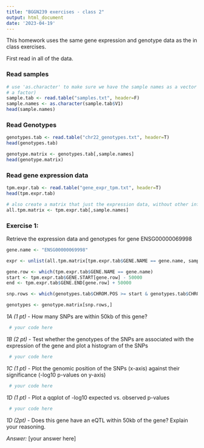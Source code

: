 ```yaml
---
title: "BGGN239 exercises - class 2"
output: html_document
date: '2023-04-19'
---
```


This homework uses the same gene expression and genotype data as the in class exercises.

First read in all of the data.

### Read samples 

```r
# use 'as.character' to make sure we have the sample names as a vector of character strings (rather than
# a factor)
sample.tab <- read.table("samples.txt", header=F)
sample.names <- as.character(sample.tab$V1)
head(sample.names)
```

### Read Genotypes

```r
genotypes.tab <- read.table("chr22_genotypes.txt", header=T)
head(genotypes.tab)

genotype.matrix <- genotypes.tab[,sample.names]
head(genotype.matrix)

```


### Read gene expression data

```r
tpm.expr.tab <- read.table("gene_expr_tpm.txt", header=T)
head(tpm.expr.tab)

# also create a matrix that just the expression data, without other information:
all.tpm.matrix <- tpm.expr.tab[,sample.names]
```


###  Exercise 1: 

Retrieve the expression data and genotypes for gene ENSG00000069998 


```r
gene.name <- "ENSG00000069998"

expr <- unlist(all.tpm.matrix[tpm.expr.tab$GENE.NAME == gene.name, sample.names])

gene.row <- which(tpm.expr.tab$GENE.NAME == gene.name)
start <- tpm.expr.tab$GENE.START[gene.row] - 50000
end <- tpm.expr.tab$GENE.END[gene.row] + 50000

snp.rows <- which(genotypes.tab$CHROM.POS >= start & genotypes.tab$CHROM.POS <= end)

genotypes <- genotype.matrix[snp.rows,]
```

*1A (1 pt)* - How many SNPs are within 50kb of this gene?

```r
 # your code here
```


*1B (2 pt)* - Test whether the genotypes of the SNPs are associated with the expression of the gene and plot a histogram of the SNPs



```r
 # your code here
```

*1C (1 pt)* - Plot the genomic position of the SNPs (x-axis) against their significance (-log10 p-values on y-axis)




```r
 # your code here
```

*1D (1 pt)* - Plot a qqplot of -log10 expected vs. observed p-values




```r
 # your code here
```

*1D (2pt)* - Does this gene have an eQTL within 50kb of the gene? Explain your reasoning.


*Answer:* [your answer here]




